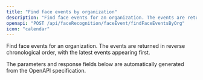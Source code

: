 ```yaml
---
title: "Find face events by organization"
description: "Find face events for an organization. The events are returned in reverse chronological order, with the latest events appearing first."
openapi: "POST /api/faceRecognition/faceEvent/findFaceEventsByOrg"
icon: "calendar"
---
```


Find face events for an organization. The events are returned in reverse chronological order, with the latest events appearing first.

<Note>
The parameters and response fields below are automatically generated from the OpenAPI specification.
</Note>
